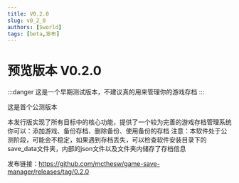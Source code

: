 ```yaml
---
title: V0.2.0
slug: v0_2_0
authors: [Sworld]
tags: [beta,发布]
---
```

# 预览版本 V0.2.0

:::danger
这是一个早期测试版本，不建议真的用来管理你的游戏存档
:::

这是首个公测版本

本发行版实现了所有目标中的核心功能，提供了一个较为完善的游戏存档管理系统
你可以：添加游戏、备份存档、删除备份、使用备份的存档
注意：本软件处于公测阶段，可能会不稳定，如果遇到存档丢失，可以检查软件安装目录下的save_data文件夹，内部的json文件以及文件夹内储存了存档信息

发布链接：https://github.com/mcthesw/game-save-manager/releases/tag/0.2.0